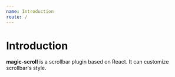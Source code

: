 ```yaml
---
name: Introduction
route: /
---
```


# Introduction

**magic-scroll** is a scrollbar plugin based on React. It can customize scrollbar's style.
